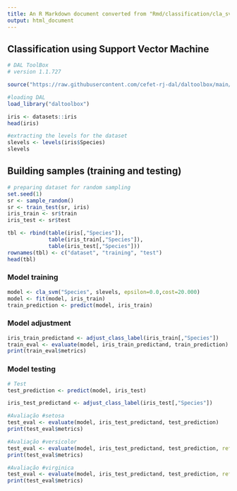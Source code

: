 ```yaml
---
title: An R Markdown document converted from "Rmd/classification/cla_svm.ipynb"
output: html_document
---
```


## Classification using Support Vector Machine

```r
# DAL ToolBox
# version 1.1.727

source("https://raw.githubusercontent.com/cefet-rj-dal/daltoolbox/main/jupyter.R")

#loading DAL
load_library("daltoolbox") 
```

```r
iris <- datasets::iris
head(iris)
```

```r
#extracting the levels for the dataset
slevels <- levels(iris$Species)
slevels
```

## Building samples (training and testing)

```r
# preparing dataset for random sampling
set.seed(1)
sr <- sample_random()
sr <- train_test(sr, iris)
iris_train <- sr$train
iris_test <- sr$test
```

```r
tbl <- rbind(table(iris[,"Species"]), 
             table(iris_train[,"Species"]), 
             table(iris_test[,"Species"]))
rownames(tbl) <- c("dataset", "training", "test")
head(tbl)
```

### Model training

```r
model <- cla_svm("Species", slevels, epsilon=0.0,cost=20.000)
model <- fit(model, iris_train)
train_prediction <- predict(model, iris_train)
```

### Model adjustment

```r
iris_train_predictand <- adjust_class_label(iris_train[,"Species"])
train_eval <- evaluate(model, iris_train_predictand, train_prediction)
print(train_eval$metrics)
```

### Model testing

```r
# Test
test_prediction <- predict(model, iris_test)

iris_test_predictand <- adjust_class_label(iris_test[,"Species"])

#Avaliação #setosa
test_eval <- evaluate(model, iris_test_predictand, test_prediction)
print(test_eval$metrics)

#Avaliação #versicolor
test_eval <- evaluate(model, iris_test_predictand, test_prediction, ref=2)
print(test_eval$metrics)

#Avaliação #virginica
test_eval <- evaluate(model, iris_test_predictand, test_prediction, ref=3)
print(test_eval$metrics)
```

